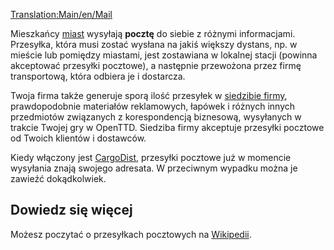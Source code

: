 [[Translation:Main/en/Mail]]
{{pl/Ładunek|name=Poczta
|image=Mail.png
|produced=[[Main/pl/Domy|Domy/Pl]], [[Main/pl/Siedziba firmy|Siedziba firmy/Pl]]
|accepted=[[Main/pl/Domy|Domy/Pl]], [[Main/pl/Siedziba firmy|Siedziba firmy/Pl]]
}}

Mieszkańcy [[Main/pl/Domy|miast]] wysyłają '''pocztę''' do siebie z różnymi informacjami. Przesyłka, która musi zostać wysłana na jakiś większy dystans, np. w mieście lub pomiędzy miastami, jest zostawiana w lokalnej stacji (powinna akceptować przesyłki pocztowe), a następnie przewożona przez firmę transportową, która odbiera je i dostarcza.

Twoja firma także generuje sporą ilość przesyłek w [[Main/pl/Siedziba firmy|siedzibie firmy]], prawdopodobnie materiałów reklamowych, łapówek i różnych innych przedmiotów związanych z korespondencją biznesową, wysyłanych w trakcie Twojej gry w OpenTTD. Siedziba firmy akceptuje przesyłki pocztowe od Twoich klientów i dostawców.

Kiedy włączony jest [[Main/pl/Dystrybucja ładunku|CargoDist]], przesyłki pocztowe już w momencie wysyłania znają swojego adresata. W przeciwnym wypadku można je zawieźć dokądkolwiek.

==Dowiedz się więcej==
Możesz poczytać o przesyłkach pocztowych na [https://pl.wikipedia.org/wiki/Poczta Wikipedii].

{{pl/Navbox Ładunek}}